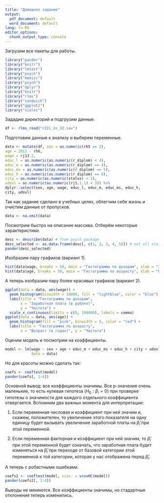 ```yaml
---
title: "Домашнее задание"
output:
  pdf_document: default
  word_document: default
lang: ru-RU
editor_options:
  chunk_output_type: console
---
```


Загрузим все пакеты для работы.

```r
library("pander")
library("knitr")
library("lmtest")
library("psych")
library("memisc")
library("psych")
library("dplyr")
library("knitr")
library("rlms")
library("sandwich")
library("ggplot2")
library("scales")
```

Зададим директорий и подгрузим данные.
```r
df <- rlms_read("r22i_os_32.sav")
```

Подготовим данные к анализу и выберем переменные.
```r
data <- mutate(df, sex = as.numeric(rh5 == 2),
age = 2013 - rh6,
wage = rj13.2,
educ_l = as.numeric(as.numeric(r_diplom) < 4),
educ_m = as.numeric(as.numeric(r_diplom) == 4),
educ_ms = as.numeric(as.numeric(r_diplom) == 5),
educ_h = as.numeric(as.numeric(r_diplom) == 6),
city = as.numeric(as.numeric(status) < 3),
udovl = as.numeric(as.numeric(rj1.1.1) < 3)) %>%
dplyr::select(sex, age, wage, educ_l, educ_m, educ_ms, educ_h,
city, udovl)
```

Так как задание сделано в учебных целях, облегчим себе жизнь и очистим данные от пропусков.
```r
data <- na.omit(data)
```

\newpage
Посмотрим быстро на описание массива. Отберём некоторые характеристики.
```r
desc <- describe(data) # from psych package
desc_selected <- as.data.frame(desc[, c(1, 2, 3, 4, 5)]) # not all statistics
pander(desc_selected)
```


Изобразим пару графиков (вариант 1).
```r
hist(data$wage, breaks = 50, main = "Гистограмма по доходам", xlab = "Заработная плата", ylab = "Частота")
hist(data$age, breaks = 50, main = "Гистограмма по возрасту", xlab = "Возраст", ylab = "Частота")
```

А теперь изобразим пару более красивых графиков (вариант 2).
```r
ggplot(data = data, aes(wage)) + 
  geom_histogram(binwidth = 10000, fill = "lightblue", color = "blue") + 
  labs(title = "Гистограмма по доходам", 
       x = "Заработная плата (в рублях)", 
       y = "Частота") + 
  scale_x_continuous(limits = c(0, 100000), labels = comma)
ggplot(data = data, aes(age)) + 
  geom_histogram(fill = "pink", binwidth = 5, color = "red") + 
  labs(title = "Гистограмма по возрасту", 
       x = "Возраст (в годах)", y = "Частота")
```

Оценим модель и посмотрим на коэффициенты.
```r
model <- lm(wage ~ sex + age + educ_m + educ_ms + educ_h + city + udovl, 
            data = data)
```

Но для красоты можно сделать так:
```r
coefs <- coeftest(model)
pander(coefs[, 1:4])
```

  
Основной вывод: все коэффициенты значимы. Все p-значения очень маленькие, то есть нулевая гипотеза ($H_0: \beta_i = 0$) при проверке гипотезы о значимости для каждого отдельного коэффициента отвергается. Вспомним два важных момента для интерпретации:

1. Если переменная числовая и коэффициент при ней значим и, скажем, положителен, то увеличение этого показателя на одну единицу будет вызывать увеличение заработной платы на $\hat{\beta}_i$ при этой переменной. 

2. Если переменная факторная и коэффициент при ней значим, то $\hat{\beta}_i$ при этой переменной будет означать, что заработная плата будет изменяться на $\hat{\beta}_i$ при переходе от базовой категории этой переменной к той категории, которая у нас отображена перед $\hat{\beta}_i$.

А теперь с робастными ошибками.
```r
coefs2 <- coeftest(model, vcov. = vcovHC(model))
pander(coefs2[, 1:4])
```

Выводы не меняются. Все коэффициенты значимы, но стадартные отклонения теперь изменились. 